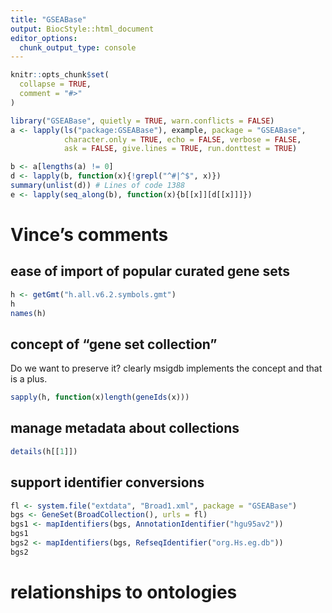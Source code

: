 ```yaml
---
title: "GSEABase"
output: BiocStyle::html_document
editor_options: 
  chunk_output_type: console
---
```


```r
knitr::opts_chunk$set(
  collapse = TRUE,
  comment = "#>"
)
```


```r
library("GSEABase", quietly = TRUE, warn.conflicts = FALSE)
a <- lapply(ls("package:GSEABase"), example, package = "GSEABase", 
            character.only = TRUE, echo = FALSE, verbose = FALSE, 
            ask = FALSE, give.lines = TRUE, run.donttest = TRUE)

b <- a[lengths(a) != 0]
d <- lapply(b, function(x){!grepl("^#|^$", x)})
summary(unlist(d)) # Lines of code 1388
e <- lapply(seq_along(b), function(x){b[[x]][d[[x]]]})
```


# Vince's comments

## ease of import of popular curated gene sets
```r
h <- getGmt("h.all.v6.2.symbols.gmt")
h
names(h)
```


## concept of "gene set collection" 
Do we want to preserve it? clearly msigdb implements the concept and that is a plus.

```r
sapply(h, function(x)length(geneIds(x)))
```

## manage metadata about collections 

```r
details(h[[1]])
```

## support identifier conversions
```r
fl <- system.file("extdata", "Broad1.xml", package = "GSEABase")
bgs <- GeneSet(BroadCollection(), urls = fl)
bgs1 <- mapIdentifiers(bgs, AnnotationIdentifier("hgu95av2"))
bgs1
bgs2 <- mapIdentifiers(bgs, RefseqIdentifier("org.Hs.eg.db"))
bgs2
```

# relationships to ontologies 
